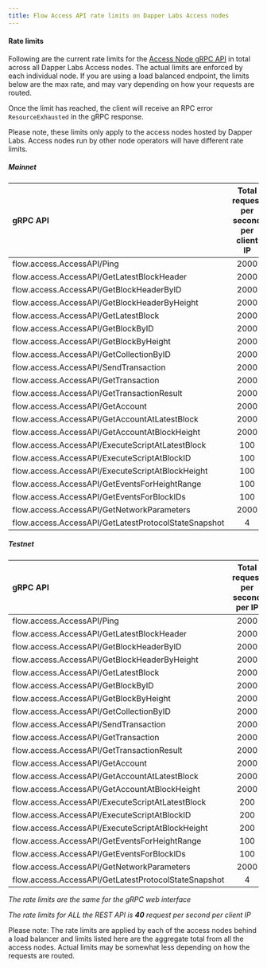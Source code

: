 ```yaml
---
title: Flow Access API rate limits on Dapper Labs Access nodes
---
```


#### Rate limits

Following are the current rate limits for the [Access Node gRPC API](/access-api) in total across all Dapper Labs Access nodes. The actual limits are enforced by each individual node. If you are using a load balanced endpoint, the limits below are the max rate, and may vary depending on how your requests are routed.

Once the limit has reached, the client will receive an RPC error `ResourceExhausted` in the gRPC response.

Please note, these limits only apply to the access nodes hosted by Dapper Labs. Access nodes run by other node operators will have different rate limits.

##### Mainnet

|                 gRPC API                             | Total request per second per client IP        |
|:-----------------------------------------------------|:---------------------------------------------:|
| flow.access.AccessAPI/Ping                           |                   2000                        |
| flow.access.AccessAPI/GetLatestBlockHeader           |                   2000                        |
| flow.access.AccessAPI/GetBlockHeaderByID             |                   2000                        |
| flow.access.AccessAPI/GetBlockHeaderByHeight         |                   2000                        |
| flow.access.AccessAPI/GetLatestBlock                 |                   2000                        |
| flow.access.AccessAPI/GetBlockByID                   |                   2000                        |
| flow.access.AccessAPI/GetBlockByHeight               |                   2000                        |
| flow.access.AccessAPI/GetCollectionByID              |                   2000                        |
| flow.access.AccessAPI/SendTransaction                |                   2000                        |
| flow.access.AccessAPI/GetTransaction                 |                   2000                        |
| flow.access.AccessAPI/GetTransactionResult           |                   2000                        |
| flow.access.AccessAPI/GetAccount                     |                   2000                        |
| flow.access.AccessAPI/GetAccountAtLatestBlock        |                   2000                        |
| flow.access.AccessAPI/GetAccountAtBlockHeight        |                   2000                        |
| flow.access.AccessAPI/ExecuteScriptAtLatestBlock     |                   100                         |
| flow.access.AccessAPI/ExecuteScriptAtBlockID         |                   100                         |
| flow.access.AccessAPI/ExecuteScriptAtBlockHeight     |                   100                         |
| flow.access.AccessAPI/GetEventsForHeightRange        |                   100                         |
| flow.access.AccessAPI/GetEventsForBlockIDs           |                   100                         |
| flow.access.AccessAPI/GetNetworkParameters           |                   2000                        |
| flow.access.AccessAPI/GetLatestProtocolStateSnapshot |                   4                           |


##### Testnet

|                 gRPC API                             | Total request per second per IP               |
|:-----------------------------------------------------|:---------------------------------------------:|
| flow.access.AccessAPI/Ping                           |                   2000                        |
| flow.access.AccessAPI/GetLatestBlockHeader           |                   2000                        |
| flow.access.AccessAPI/GetBlockHeaderByID             |                   2000                        |
| flow.access.AccessAPI/GetBlockHeaderByHeight         |                   2000                        |
| flow.access.AccessAPI/GetLatestBlock                 |                   2000                        |
| flow.access.AccessAPI/GetBlockByID                   |                   2000                        |
| flow.access.AccessAPI/GetBlockByHeight               |                   2000                        |
| flow.access.AccessAPI/GetCollectionByID              |                   2000                        |
| flow.access.AccessAPI/SendTransaction                |                   2000                        |
| flow.access.AccessAPI/GetTransaction                 |                   2000                        |
| flow.access.AccessAPI/GetTransactionResult           |                   2000                        |
| flow.access.AccessAPI/GetAccount                     |                   2000                        |
| flow.access.AccessAPI/GetAccountAtLatestBlock        |                   2000                        |
| flow.access.AccessAPI/GetAccountAtBlockHeight        |                   2000                        |
| flow.access.AccessAPI/ExecuteScriptAtLatestBlock     |                   200                         |
| flow.access.AccessAPI/ExecuteScriptAtBlockID         |                   200                         |
| flow.access.AccessAPI/ExecuteScriptAtBlockHeight     |                   200                         |
| flow.access.AccessAPI/GetEventsForHeightRange        |                   100                         |
| flow.access.AccessAPI/GetEventsForBlockIDs           |                   100                         |
| flow.access.AccessAPI/GetNetworkParameters           |                   2000                        |
| flow.access.AccessAPI/GetLatestProtocolStateSnapshot |                   4                          |

_The rate limits are the same for the gRPC web interface_

_The rate limits for ALL the REST API is **40** request per second per client IP_

Please note: The rate limits are applied by each of the access nodes behind a load balancer and limits listed here are the aggregate total from all the access nodes. Actual limits may be somewhat less depending on how the requests are routed.
